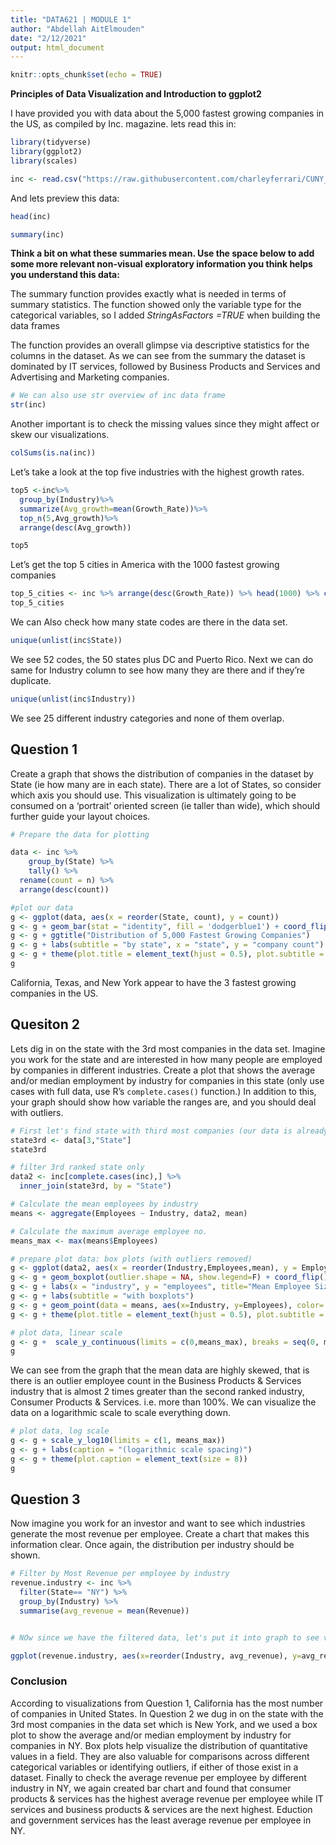 ```yaml
---
title: "DATA621 | MODULE 1"
author: "Abdellah AitElmouden"
date: "2/12/2021"
output: html_document
---
```


```r
knitr::opts_chunk$set(echo = TRUE)
```


**Principles of Data Visualization and Introduction to ggplot2**

I have provided you with data about the 5,000 fastest growing companies in the US, as compiled by Inc. magazine. lets read this in:

```r

library(tidyverse)
library(ggplot2)
library(scales)

inc <- read.csv("https://raw.githubusercontent.com/charleyferrari/CUNY_DATA_608/master/module1/Data/inc5000_data.csv", header= TRUE, stringsAsFactors = TRUE)

```

And lets preview this data:

```r

head(inc)

```


```r

summary(inc)

```

**Think a bit on what these summaries mean. Use the space below to add some more relevant non-visual exploratory information you think helps you understand this data:**

The summary function provides exactly what is needed in terms of summary statistics. The function showed only the variable type for the categorical variables, so I added *StringAsFactors =TRUE* when building the data frames

The function provides an overall glimpse via descriptive statistics for the columns in the dataset. As we can see from the summary the dataset is dominated by IT services, followed by Business Products and Services and Advertising and Marketing companies. 

```r

# We can also use str overview of inc data frame
str(inc)

```

Another important is to check the missing values since they might affect or skew our visualizations.

```r
colSums(is.na(inc))
```

Let's take a look at the top five industries with the highest growth rates.

```r
top5 <-inc%>%
  group_by(Industry)%>%
  summarize(Avg_growth=mean(Growth_Rate))%>%
  top_n(5,Avg_growth)%>%
  arrange(desc(Avg_growth))

top5
```

Let's get the top 5 cities in America with the 1000 fastest growing companies

```r
top_5_cities <- inc %>% arrange(desc(Growth_Rate)) %>% head(1000) %>% count(City, sort = TRUE) %>% head(5)
top_5_cities
```

We can Also check how many state codes are there in the data set.

```r
unique(unlist(inc$State))
```

We see 52 codes, the 50 states plus DC and Puerto Rico. Next we can do same for
Industry column to see how many they are there and if they're duplicate.

```r
unique(unlist(inc$Industry))
```

We see 25 different industry categories and none of them overlap.

## Question 1

Create a graph that shows the distribution of companies in the dataset by State (ie how many are in each state). There are a lot of States, so consider which axis you should use. This visualization is ultimately going to be consumed on a 'portrait' oriented screen (ie taller than wide), which should further guide your layout choices.

```r
# Prepare the data for plotting

data <- inc %>% 
    group_by(State) %>% 
    tally() %>%
  rename(count = n) %>%
  arrange(desc(count))

#plot our data
g <- ggplot(data, aes(x = reorder(State, count), y = count)) 
g <- g + geom_bar(stat = "identity", fill = 'dodgerblue1') + coord_flip() 
g <- g + ggtitle("Distribution of 5,000 Fastest Growing Companies")
g <- g + labs(subtitle = "by state", x = "state", y = "company count")
g <- g + theme(plot.title = element_text(hjust = 0.5), plot.subtitle = element_text(hjust = 0.5))
g
```
California, Texas, and New York appear to have the 3 fastest growing companies in the US.

## Quesiton 2

Lets dig in on the state with the 3rd most companies in the data set. Imagine you work for the state and are interested in how many people are employed by companies in different industries. Create a plot that shows the average and/or median employment by industry for companies in this state (only use cases with full data, use R's `complete.cases()` function.) In addition to this, your graph should show how variable the ranges are, and you should deal with outliers.

```r
# First let's find state with third most companies (our data is already ordered in descendant, therefore the 3rd row)
state3rd <- data[3,"State"]
state3rd

```


```r

# filter 3rd ranked state only   
data2 <- inc[complete.cases(inc),] %>%
  inner_join(state3rd, by = "State")

# Calculate the mean employees by industry
means <- aggregate(Employees ~ Industry, data2, mean)

# Calculate the maximum average employee no.
means_max <- max(means$Employees)

# prepare plot data: box plots (with outliers removed)
g <- ggplot(data2, aes(x = reorder(Industry,Employees,mean), y = Employees))
g <- g + geom_boxplot(outlier.shape = NA, show.legend=F) + coord_flip()
g <- g + labs(x = "industry", y = "employees", title="Mean Employee Size by Industry")
g <- g + labs(subtitle = "with boxplots")
g <- g + geom_point(data = means, aes(x=Industry, y=Employees), color='darkred', size = 2)
g <- g + theme(plot.title = element_text(hjust = 0.5), plot.subtitle = element_text(hjust = 0.5))

# plot data, linear scale
g <- g +  scale_y_continuous(limits = c(0,means_max), breaks = seq(0, means_max, 200))
g
```

We can see from the graph that the mean data are highly skewed, that is there is an outlier employee count in the Business Products & Services industry that is almost 2 times greater than the second ranked industry, Consumer Products & Services. i.e. more than 100%. We can visualize the data on a logarithmic scale to scale everything down.

```r
# plot data, log scale
g <- g + scale_y_log10(limits = c(1, means_max))
g <- g + labs(caption = "(logarithmic scale spacing)")
g <- g + theme(plot.caption = element_text(size = 8))
g
```



## Question 3

Now imagine you work for an investor and want to see which industries generate the most revenue per employee. Create a chart that makes this information clear. Once again, the distribution per industry should be shown.

```r

# Filter by Most Revenue per employee by industry
revenue.industry <- inc %>%
  filter(State== "NY") %>% 
  group_by(Industry) %>% 
  summarise(avg_revenue = mean(Revenue))


# NOw since we have the filtered data, let's put it into graph to see visualization

ggplot(revenue.industry, aes(x=reorder(Industry, avg_revenue), y=avg_revenue))+geom_bar(stat="identity", fill="#03DAC5")+coord_flip()+labs(title="Average Revenue per Employee by industry in NY", x="Industry", y="Average Revenue per Employee")

```


### Conclusion

According to visualizations from Question 1, California has the most number of companies in United States. In Question 2 we dug in on the state with the 3rd most companies in the data set which is New York, and we used a box plot to show the average and/or median employment by industry for companies in NY. Box plots help visualize the distribution of quantitative values in a field. They are also valuable for comparisons across different categorical variables or identifying outliers, if either of those exist in a dataset. Finally to check the average revenue per employee by different industry in NY, we again created bar chart and found that consumer products & services has the highest average revenue per employee while IT services and business products & services are the next highest. Eduction and government services has the least average revenue per employee in NY.

